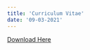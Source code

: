 ```yaml
---
title: 'Curriculum Vitae'
date: '09-03-2021'
---
```



<a id="raw-url" href="https://jcervantez.github.io/Jose%20Cervantez%20CV%20111621.pdf">Download Here</a>
